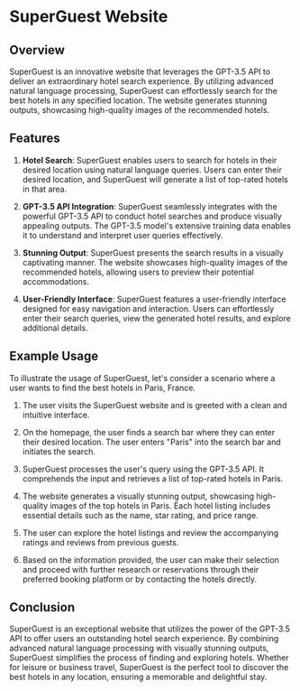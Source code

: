 # SuperGuest Website

## Overview

SuperGuest is an innovative website that leverages the GPT-3.5 API to deliver an extraordinary hotel search experience. By utilizing advanced natural language processing, SuperGuest can effortlessly search for the best hotels in any specified location. The website generates stunning outputs, showcasing high-quality images of the recommended hotels.

## Features

1. **Hotel Search**: SuperGuest enables users to search for hotels in their desired location using natural language queries. Users can enter their desired location, and SuperGuest will generate a list of top-rated hotels in that area.

2. **GPT-3.5 API Integration**: SuperGuest seamlessly integrates with the powerful GPT-3.5 API to conduct hotel searches and produce visually appealing outputs. The GPT-3.5 model's extensive training data enables it to understand and interpret user queries effectively.

3. **Stunning Output**: SuperGuest presents the search results in a visually captivating manner. The website showcases high-quality images of the recommended hotels, allowing users to preview their potential accommodations.

4. **User-Friendly Interface**: SuperGuest features a user-friendly interface designed for easy navigation and interaction. Users can effortlessly enter their search queries, view the generated hotel results, and explore additional details.

## Example Usage

To illustrate the usage of SuperGuest, let's consider a scenario where a user wants to find the best hotels in Paris, France.

1. The user visits the SuperGuest website and is greeted with a clean and intuitive interface.

2. On the homepage, the user finds a search bar where they can enter their desired location. The user enters "Paris" into the search bar and initiates the search.

3. SuperGuest processes the user's query using the GPT-3.5 API. It comprehends the input and retrieves a list of top-rated hotels in Paris.

4. The website generates a visually stunning output, showcasing high-quality images of the top hotels in Paris. Each hotel listing includes essential details such as the name, star rating, and price range.

5. The user can explore the hotel listings and review the accompanying ratings and reviews from previous guests.

6. Based on the information provided, the user can make their selection and proceed with further research or reservations through their preferred booking platform or by contacting the hotels directly.

## Conclusion

SuperGuest is an exceptional website that utilizes the power of the GPT-3.5 API to offer users an outstanding hotel search experience. By combining advanced natural language processing with visually stunning outputs, SuperGuest simplifies the process of finding and exploring hotels. Whether for leisure or business travel, SuperGuest is the perfect tool to discover the best hotels in any location, ensuring a memorable and delightful stay.

